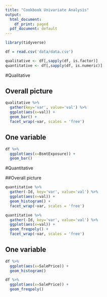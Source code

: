 ```yaml
---
title: "Cookbook Univariate Analysis"
output:
  html_document:
    df_print: paged
  pdf_document: default
---
```


```r
library(tidyverse)
```

```r
df = read.csv('data/data.csv')
```


```r
qualitative <- df[,sapply(df, is.factor)]
quantitative <- df[,sapply(df, is.numeric)]
```


#Qualitative

## Overall picture
```r
qualitative %>%
  gather(key='var', value='val') %>%
  ggplot(aes(x=val)) +
  geom_bar() +
  facet_wrap(~var, scales = 'free')
```

## One variable

```r
df %>%
  ggplot(aes(x=BsmtExposure)) +
  geom_bar()

```





#Quantitative



##Overall picture
```r
quantitative %>%
  gather(-Id, key='var', value='val') %>%
  ggplot(aes(x=val)) +
  geom_histogram() +
  facet_wrap(~var, scales = 'free')
```


```r
quantitative %>%
  gather(-Id, key='var', value='val') %>%
  ggplot(aes(x=val)) +
  geom_freqpoly() +
  facet_wrap(~var, scales = 'free')
```

## One variable

```r
df %>%
  ggplot(aes(x=SalePrice)) +
  geom_histogram()

```


```r
df %>%
  ggplot(aes(x=SalePrice)) +
  geom_freqpoly()

```